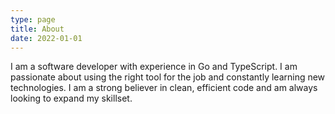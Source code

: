 ```yaml
---
type: page
title: About
date: 2022-01-01
---
```


I am a software developer with experience in Go and TypeScript. I am passionate about using the right tool for the job and constantly learning new technologies. I am a strong believer in clean, efficient code and am always looking to expand my skillset.
